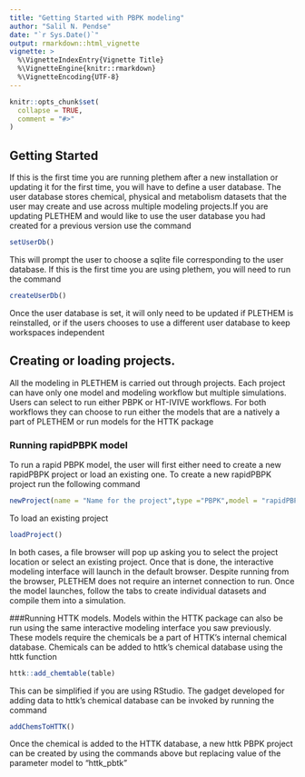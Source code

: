 ```yaml
---
title: "Getting Started with PBPK modeling"
author: "Salil N. Pendse"
date: "`r Sys.Date()`"
output: rmarkdown::html_vignette
vignette: >
  %\VignetteIndexEntry{Vignette Title}
  %\VignetteEngine{knitr::rmarkdown}
  %\VignetteEncoding{UTF-8}
---
```


```r
knitr::opts_chunk$set(
  collapse = TRUE,
  comment = "#>"
)
```
## Getting Started
If this is the first time you are running plethem after a new installation or updating it for the first time, you will have to define a user database. The user database stores chemical, physical and metabolism datasets that the user may create and use across multiple modeling projects.If you are updating PLETHEM and would like to use the user database you had created for a previous version use the command 
```r
setUserDb()
```
This will prompt the user to choose a sqlite file corresponding to the user database. 
If this is the first time you are using plethem, you will need to run the command 
```r
createUserDb()
```
Once the user database is set, it will only need to be updated if PLETHEM is reinstalled, or if the users chooses to use a different user database to keep workspaces independent

## Creating or loading projects. 
All the modeling in PLETHEM is carried out through projects. Each project can have only one model and modeling workflow but multiple simulations. Users can select to run either PBPK or HT-IVIVE workflows. For both workflows they can choose to run either the models that are a natively a part of PLETHEM or run models for the HTTK package

### Running rapidPBPK model 
To run a rapid PBPK model, the user will first either need to create a new rapidPBPK project or load an existing one. 
To create a new rapidPBPK project run the following command
```r
newProject(name = "Name for the project",type ="PBPK",model = "rapidPBPK")
```
To load an existing project 
```r
loadProject()
```
In both cases, a file browser will pop up asking you to select the project location or select an existing project. Once that is done, the interactive modeling interface will launch in the default browser. Despite running from the browser, PLETHEM does not require an internet connection to run.
Once the model launches, follow the tabs to create individual datasets and compile them into a simulation. 

###Running HTTK models. 
Models within the HTTK package can also be run using the same interactive modeling interface you saw previously. These models require the chemicals be a part of HTTK's internal chemical database. Chemicals can be added to httk's chemical database using the httk function
```r
httk::add_chemtable(table)
```
This can be simplified if you are using RStudio. The gadget developed for adding data to httk's chemical database can be invoked by running the command
```r
addChemsToHTTK()
```
Once the chemical is added to the HTTK database, a new httk PBPK project can be created by using the commands above but replacing value of the parameter model to "httk_pbtk"